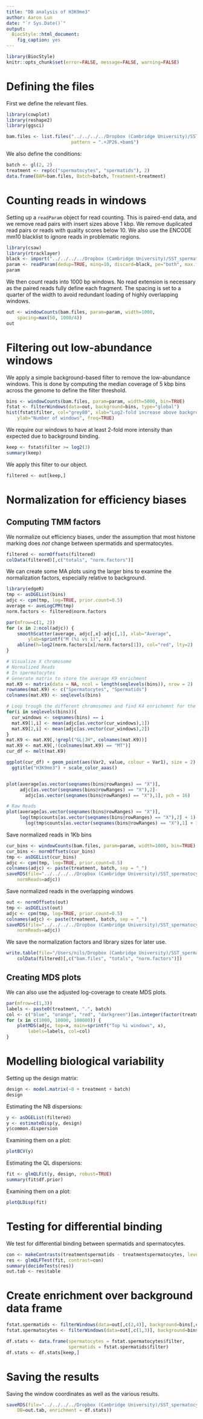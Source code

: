 ```yaml
---
title: "DB analysis of H3K9me3"
author: Aaron Lun
date: "`r Sys.Date()`"
output:
  BiocStyle::html_document:
    fig_caption: yes
---
```


```r
library(BiocStyle)
knitr::opts_chunk$set(error=FALSE, message=FALSE, warning=FALSE)
```

# Defining the files

First we define the relevant files.

```r
library(cowplot)
library(reshape2)
library(ggsci)

bam.files <- list.files("../../../../Dropbox (Cambridge University)/SST_spermatocytes/Analysis/CnR/bam/H3K9me3/", full.names = TRUE,
                        pattern = ".+JP26.+bam$")
```

We also define the conditions:

```r
batch <- gl(2, 2)
treatment <- rep(c("spermatocytes", "spermatids"), 2)
data.frame(BAM=bam.files, Batch=batch, Treatment=treatment)
```


# Counting reads in windows

Setting up a `readParam` object for read counting.
This is paired-end data, and we remove read pairs with insert sizes above 1 kbp.
We remove duplicated read pairs or reads with quality scores below 10.
We also use the ENCODE mm10 blacklist to ignore reads in problematic regions.

```r
library(csaw)
library(rtracklayer)
black <- import("../../../../Dropbox (Cambridge University)/SST_spermatocytes/Analysis/CnR/Blacklist_mm10.bed")
param <- readParam(dedup=TRUE, minq=10, discard=black, pe="both", max.frag=1000)
param
```

We then count reads into 1000 bp windows. 
No read extension is necessary as the paired reads fully define each fragment.
The spacing is set to a quarter of the width to avoid redundant loading of highly overlapping windows.

```r
out <- windowCounts(bam.files, param=param, width=1000,
    spacing=max(50, 1000/4))
out
```

# Filtering out low-abundance windows

We apply a simple background-based filter to remove the low-abundance windows.
This is done by computing the median coverage of 5 kbp bins across the genome to define the filter threshold.

```r
bins <- windowCounts(bam.files, param=param, width=5000, bin=TRUE)
fstat <- filterWindows(data=out, background=bins, type="global")
hist(fstat$filter, col="grey80", xlab="Log2-fold increase above background",
    ylab="Number of windows", freq=TRUE)
```

We require our windows to have at least 2-fold more intensity than expected due to background binding.

```r
keep <- fstat$filter >= log2(3)
summary(keep)
```

We apply this filter to our object.

```r
filtered <- out[keep,]
```

# Normalization for efficiency biases

## Computing TMM factors

We normalize out efficiency biases, under the assumption that most histone marking does _not_ change between spermatids and spermatocytes.

```r
filtered <- normOffsets(filtered)
colData(filtered)[,c("totals", "norm.factors")]
```

We can create some MA plots using the larger bins to examine the normalization factors, especially relative to background.

```r
library(edgeR)
tmp <- asDGEList(bins)
adjc <- cpm(tmp, log=TRUE, prior.count=0.5)
average <- aveLogCPM(tmp)
norm.factors <- filtered$norm.factors

par(mfrow=c(1, 2))
for (x in 2:ncol(adjc)) {
    smoothScatter(average, adjc[,x]-adjc[,1], xlab="Average", 
        ylab=sprintf("M (%i vs 1)", x))
    abline(h=log2(norm.factors[x]/norm.factors[1]), col="red", lty=2)        
}

# Visualize X chromosome
# Normalized Reads
# In spermatocytes
# Generate matrix to store the average K9 enrichment
mat.K9 <- matrix(data = NA, ncol = length(seqlevels(bins)), nrow = 2)
rownames(mat.K9) <- c("Spermatocytes", "Spermatids")
colnames(mat.K9) <- seqlevels(bins)

# Loop trough the different chromosomes and find K4 enrichemnt for the whole chromosome
for(i in seqlevels(bins)){
  cur_windows <- seqnames(bins) == i
  mat.K9[1,i] <- mean(adjc[as.vector(cur_windows),1])
  mat.K9[2,i] <- mean(adjc[as.vector(cur_windows),2])
}
mat.K9 <- mat.K9[,!grepl("GL|JH", colnames(mat.K9))]
mat.K9 <- mat.K9[,!(colnames(mat.K9) == "MT")]
cur_df <- melt(mat.K9)

ggplot(cur_df) + geom_point(aes(Var2, value, colour = Var1), size = 2) + 
  ggtitle("H3K9me3") + scale_color_aaas()


plot(average[as.vector(seqnames(bins@rowRanges) == "X")], 
     adjc[as.vector(seqnames(bins@rowRanges) == "X"),2]-
       adjc[as.vector(seqnames(bins@rowRanges) == "X"),1], pch = 16)

# Raw Reads
plot(average[as.vector(seqnames(bins@rowRanges) == "X")], 
     log(tmp$counts[as.vector(seqnames(bins@rowRanges) == "X"),2] + 1)-
       log(tmp$counts[as.vector(seqnames(bins@rowRanges) == "X"),1] + 1), pch = 16)
```

Save normalized reads in 1Kb bins

```r
cur_bins <- windowCounts(bam.files, param=param, width=1000, bin=TRUE)
cur_bins <- normOffsets(cur_bins)
tmp <- asDGEList(cur_bins)
adjc <- cpm(tmp, log=TRUE, prior.count=0.5)
colnames(adjc) <- paste(treatment, batch, sep = "_")
saveRDS(file="../../../../Dropbox (Cambridge University)/SST_spermatocytes/Analysis/CnR/DB/H3K9me3/H3K9me3_1000kb_bins_normReads.rds", list(windows=rowRanges(cur_bins), 
    normReads=adjc)) 
```

Save normalized reads in the overlapping windows

```r
out <- normOffsets(out)
tmp <- asDGEList(out)
adjc <- cpm(tmp, log=TRUE, prior.count=0.5)
colnames(adjc) <- paste(treatment, batch, sep = "_")
saveRDS(file="../../../../Dropbox (Cambridge University)/SST_spermatocytes/Analysis/CnR/DB/H3K9me3/H3K9me3_1000kb_windows_normReads.rds", list(windows=rowRanges(out), 
    normReads=adjc)) 
```

We save the normalization factors and library sizes for later use.

```r
write.table(file="/Users/nils/Dropbox (Cambridge University)/SST_spermatocytes/Analysis/CnR/DB/H3K9me3/norm_1000.tsv", quote=FALSE, row.names=FALSE, sep="\t",
    colData(filtered)[,c("bam.files", "totals", "norm.factors")])
```

## Creating MDS plots

We can also use the adjusted log-coverage to create MDS plots.

```r
par(mfrow=c(1,3))
labels <- paste0(treatment, ".", batch) 
col <- c("blue", "orange", "red", "darkgreen")[as.integer(factor(treatment))]
for (x in c(1000, 10000, 100000)) {
    plotMDS(adjc, top=x, main=sprintf("Top %i windows", x),
        labels=labels, col=col)
}
```

# Modelling biological variability

Setting up the design matrix:

```r
design <- model.matrix(~0 + treatment + batch)
design
```

Estimating the NB dispersions:

```r
y <- asDGEList(filtered)
y <- estimateDisp(y, design)
y$common.dispersion
```

Examining them on a plot:

```r
plotBCV(y)
```

Estimating the QL dispersions:

```r
fit <- glmQLFit(y, design, robust=TRUE)
summary(fit$df.prior)
```

Examining them on a plot:

```r
plotQLDisp(fit)
```

# Testing for differential binding

We test for differential binding between spermatids and spermatocytes.

```r
con <- makeContrasts(treatmentspermatids - treatmentspermatocytes, levels=design)
res <- glmQLFTest(fit, contrast=con)
summary(decideTests(res))
out.tab <- res$table
```

# Create enrichment over background data frame

```r
fstat.spermatids <- filterWindows(data=out[,c(2,4)], background=bins[,c(2,4)], type="global")
fstat.spermatocytes <- filterWindows(data=out[,c(1,3)], background=bins[,c(1,3)], type="global")

df.stats <- data.frame(spermatocytes = fstat.spermatocytes$filter,
                       spermatids = fstat.spermatids$filter)
df.stats <- df.stats[keep,]
```

# Saving the results

Saving the window coordinates as well as the various results.

```r
saveRDS(file="../../../../Dropbox (Cambridge University)/SST_spermatocytes/Analysis/CnR/DB/H3K9me3/H3K9me3_1000.rds", list(windows=rowRanges(filtered), 
    DB=out.tab, enrichment = df.stats)) 
```